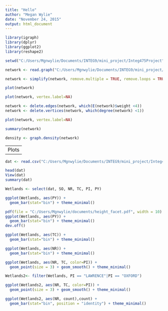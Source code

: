 ```yaml
---
title: "Hello"
author: "Megan Wylie"
date: "November 24, 2015"
output: html_document
---
```


```r
library(igraph)
library(dplyr)
library(ggplot2)
library(reshape2)

setwd("C:/Users/Mgnwylie/Documents/INTEG9/mini_project/Integ475Project")

network <- read.graph("C:/Users/Mgnwylie/Documents/INTEG9/mini_project/Integ475Project/networks/net.graphml", format = "graphml")

network <- simplify(network, remove.multiple = TRUE, remove.loops = TRUE)

plot(network)

plot(network, vertex.label=NA)

network <- delete.edges(network, which(E(network)$weight <4)) 
network <- delete.vertices(network, which(degree(network) <1))

plot(network, vertex.label=NA)

summary(network)

density <- graph.density(network)
```


-----------------------
Plots
-----------------------
```r

dat <- read.csv("C:/Users/Mgnwylie/Documents/INTEG9/mini_project/Integ475Project/data/dat.csv")

head(dat)
View(dat)
summary(dat)

Wetlands <- select(dat, SO, NR, TC, PI, PY)

ggplot(Wetlands, aes(PY)) +
  geom_bar(stat="bin") + theme_minimal()

pdf(file = "C:/Users/Mgnwylie/documents/height_facet.pdf", width = 10)
ggplot(Wetlands, aes(PY)) +
  geom_bar(stat="bin") + theme_minimal() 
dev.off()

ggplot(Wetlands, aes(TC)) +
  geom_bar(stat="bin") + theme_minimal()

ggplot(Wetlands, aes(NR)) +
  geom_bar(stat="bin") + theme_minimal()

ggplot(Wetlands, aes(NR, TC, color=PI)) +
  geom_point(size = 3) + geom_smooth() + theme_minimal()

Wetlands2<- filter(Wetlands, PI == "LAWRENCE"|PI == "OXFORD")

ggplot(Wetlands2, aes(NR, TC, color=PI)) +
  geom_point(size = 3) + geom_smooth() + theme_minimal()

ggplot(Wetlands2, aes(NR, count),count) +
  geom_bar(stat="bin", position = "identity") + theme_minimal()




```
